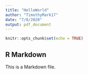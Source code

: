 ```yaml
---
title: "HelloWorld"
author: "TimothyMark17"
date: "7/8/2020"
output: pdf_document
---
```


```r
knitr::opts_chunk$set(echo = TRUE)
```

## R Markdown

This is a Markdown file.